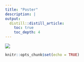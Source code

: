 ```yaml
---
title: "Poster"
description: |
output: 
  distill::distill_article:
    toc: true
    toc_depth: 4
---
```

![](Poster.jpg)


```r
knitr::opts_chunk$set(echo = TRUE)
```

